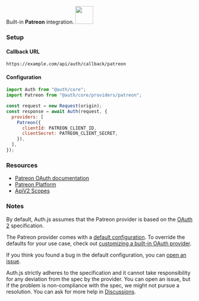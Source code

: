 
<div
  style={{
    backgroundColor: "#000",
    display: "flex",
    justifyContent: "space-between",
    color: "#fff",
    padding: 16,
  }}
>
  <span>
    Built-in <b>Patreon</b> integration.
  </span>
  <a href="https://www.patreon.com/">
    <img
      style={{ display: "block" }}
      src="/img/providers/patreon.svg"
      height="48"
    />
  </a>
</div>

### Setup

#### Callback URL

```
https://example.com/api/auth/callback/patreon
```

#### Configuration

```js
import Auth from "@auth/core";
import Patreon from "@auth/core/providers/patreon";

const request = new Request(origin);
const response = await Auth(request, {
  providers: [
    Patreon({
      clientId: PATREON_CLIENT_ID,
      clientSecret: PATREON_CLIENT_SECRET,
    }),
  ],
});
```

### Resources

- [Patreon OAuth documentation](https://docs.patreon.com/#apiv2-oauth)
- [Patreon Platform](https://www.patreon.com/portal/registration/register-clients)
- [ApiV2 Scopes](https://docs.patreon.com/#scopes)

### Notes

By default, Auth.js assumes that the Patreon provider is
based on the [OAuth 2](https://www.rfc-editor.org/rfc/rfc6749.html) specification.

<Callout>

The Patreon provider comes with a [default configuration](https://github.com/nextauthjs/next-auth/blob/main/packages/core/src/providers/patreon.ts).
To override the defaults for your use case, check out [customizing a built-in OAuth provider](https://authjs.dev/guides/providers/custom-provider#override-default-options).

</Callout>

If you think you found a bug in the default configuration, you can [open an issue](https://authjs.dev/new/provider-issue).

Auth.js strictly adheres to the specification and it cannot take responsibility for any deviation from
the spec by the provider. You can open an issue, but if the problem is non-compliance with the spec,
we might not pursue a resolution. You can ask for more help in [Discussions](https://authjs.dev/new/github-discussions).
